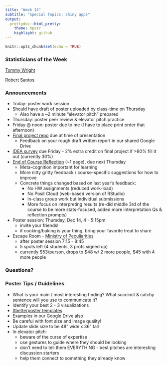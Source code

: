 ```yaml
---
title: "Week 14"
subtitle: "Special Topics: Shiny apps"
output: 
  prettydoc::html_pretty:
    theme: hpstr
    highlight: github
---
```


```r
knitr::opts_chunk$set(echo = TRUE)
```

### Statisticians of the Week

[Tommy Wright](https://hardin47.github.io/CURV/scholars/wright.html)

[Robert Santos](https://hardin47.github.io/CURV/scholars/santos.html)


### Announcements

+ Today: poster work session
+ Should have draft of poster uploaded by class-time on Thursday
    + Also have a ~2 minute "elevator pitch" prepared
+ Thursday: poster peer review & elevator pitch practice
+ Friday @ noon: poster due to me (I have to place print order that afternoon)
+ [Final project repo](https://canvas.apu.edu/courses/49307/assignments/837781) due at time of presentation
    + Feedback on your rough draft written report in our shared Google Drive
+ [IDEA survey](https://apu.campuslabs.com/eval-home/direct/3120564) due Friday - 2% extra credit on final project if >80% fill it out (currently 30%)
+ [End of Course Reflection](https://canvas.apu.edu/courses/49307/assignments/837759) (~1 page), due next Thursday
    + Meta-cognition important for learning
    + More nitty gritty feedback / course-specific suggestions for how to improve
    + Concrete things changed based on last year's feedback:
        + No HW assignments (reduced work-load)
        + No Posit Cloud (web-based version of RStudio)
        + In-class group work but individual submissions
        + More focus on interpreting results (re-did middle 3rd of the course to be more stats-focused, added more interpretation Qs & reflection prompts)
+ Poster session: Thursday, Dec 14, 4 - 5:15pm
    + invite your friends! 
    + if cooking/baking is your thing, bring your favorite treat to share
+ Escape Room - [Ministry of Peculiarities](https://www.theministryofpeculiarities.com/)
    + after poster session 7:15 - 8:45
    + 5 spots left (4 students, 3 profs signed up)
    + currently \$53/person, drops to \$48 w/ 2 more people, \$45 with 4 more people

### Questions?

### Poster Tips / Guidelines

+ What is your main / most interesting finding? What succinct & catchy sentence will you use to communicate it?
+ Identify your best 2 - 3 visualizations
+ [#betterposter templates](https://osf.io/ef53g/)
+ Examples in our Google Drive also
+ Be careful with font size and image quality! 
+ Update slide size to be 48" wide x 36" tall
+ In elevator pitch:
    + beware of the curse of expertise
    + use gestures to guide where they should be looking
    + don't need to tell them EVERYTHING - best pitches are interesting discussion starters
    + help them connect to something they already know



